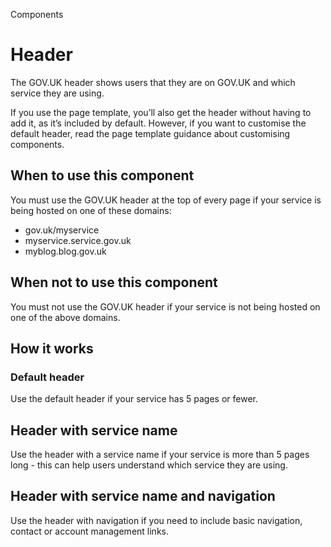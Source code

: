 
<Meta title="Components/Header" />

<Hint>Components</Hint>

# Header

The GOV.UK header shows users that they are on GOV.UK and which service they are using.

<Canvas of={HeaderStories.primary} />

If you use the page template, you’ll also get the header without having to add it, as it’s included by default. However, if you want to customise the default header, read the page template guidance about customising components.

## When to use this component

You must use the GOV.UK header at the top of every page if your service is being hosted on one of these domains:

- gov.uk/myservice
- myservice.service.gov.uk
- myblog.blog.gov.uk

## When not to use this component

You must not use the GOV.UK header if your service is not being hosted on one of the above domains.

## How it works

### Default header

Use the default header if your service has 5 pages or fewer.

<Canvas of={HeaderStories.primary} />

## Header with service name

Use the header with a service name if your service is more than 5 pages long - this can help users understand which service they are using.

<Canvas of={HeaderStories.withServiceName} />

## Header with service name and navigation

Use the header with navigation if you need to include basic navigation, contact or account management links.

<GovScript />
